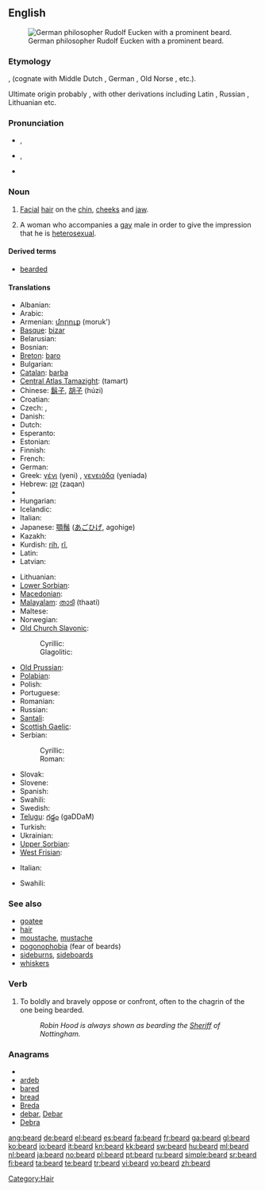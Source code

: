 ==English==
{{wikipedia}}
[[Image:Eucken-im-Alter.png|thumb|right|German philosopher Rudolf Eucken with a prominent beard.]]

===Etymology===
{{etyl|ang}}, {{proto|Germanic|barthaz|title=West-Germanic}} (cognate with Middle Dutch {{term|baert|lang=dum}}, German {{term|Bart|lang=de}}, Old Norse {{term|barðr|lang=non}}, etc.).

Ultimate origin probably {{proto|Indo-European|bʰardʰ-eh₂}}, with other derivations including Latin {{term|barba|lang=la}}, Russian {{term|sc=Cyrl|борода|tr=boroda|lang=ru}}, Lithuanian {{term|barzda|lang=lt}} etc.

===Pronunciation===
* {{a|UK}} {{IPA|/bɪə(ɹ)d/}}, {{SAMPA|/bI@(r\)d/}}
* {{a|US}} {{IPA|/bɪɹd/|/biɚd}}, {{SAMPA|/bir\d/|/bi@`d/}}
*: {{audio|en-us-beard.ogg|Audio (US)}}
* {{rhymes|ɪə(r)d}}

===Noun===
{{en-noun}}

# [[Facial]] [[hair]] on the [[chin]], [[cheeks]] and [[jaw]].
# {{context|gay slang}} A woman who accompanies a [[gay]] male in order to give the impression that he is [[heterosexual]].

====Derived terms====
* [[bearded]]

====Translations====
{{trans-top|facial hair}}
* Albanian: {{t-|sq|mjekër|xs=Albanian}}
* Arabic: {{t-|ar|لحية|f|alt=لِحْيَة|tr=liHya(t)}}
* Armenian: [[մորուք]] (moruk')
* [[Basque]]: [[bizar]]
* Belarusian: {{t-|be|барада|f|xs=Belarusian}}
* Bosnian: {{t-|bs|brada|f}}
* [[Breton]]: [[baro]] {{m}}
* Bulgarian: {{t+|bg|брада|f}}
* [[Catalan]]: [[barba]] {{f}}
* [[Central Atlas Tamazight]]: {{Tfng|[[ⵜⴰⵎⴰⵔⵜ]]}} (tamart) {{f}}
* Chinese: [[鬍子]], [[胡子]] (húzi)
* Croatian: {{t+|hr|brada|f}}
* Czech: {{t-|cs|brada|f}}, {{t+|cs|vous|m}}
* Danish: {{t-|da|skæg|n}}
* Dutch: {{t+|nl|baard|m}}
* Esperanto: {{t-|eo|barbo|xs=Esperanto}}
* Estonian: {{t-|et|habe}}
* Finnish: {{t+|fi|parta}}
* French: {{t+|fr|barbe|f}}
* German: {{t+|de|Bart|m}}
* Greek: [[γένι]] (yeni) {{n}}, [[γενειάδα]] (yeniada) {{f}}
* Hebrew: [[זקן]] (zaqan) {{m}}
* {{trreq|Hindi}}
* Hungarian: {{t+|hu|szakáll}}
* Icelandic: {{t+|is|skegg|n}}
* Italian: {{t+|it|barba|f}}
* Japanese: [[顎鬚]] ([[あごひげ]], agohige)
* Kazakh: {{t-|kk|сақал|tr=saqal|sc=Cyrl|xs=Kazakh}}
* Kurdish: [[rih]], [[rî]], {{ku-Arab|[[ڕیش]]}}
* Latin: {{t+|la|barba}}
* Latvian: {{t-|lv|bārda|f|xs=Latvian}}
{{trans-mid}}
* Lithuanian: {{t+|lt|barzda|f|xs=Lithuanian}}
* [[Lower Sorbian]]: {{tø|dsb|borda|f|xs=Lower Sorbian}}
* [[Macedonian]]: {{t-|mk|брада|f|tr=bráda}}
* [[Malayalam]]: [[താടി]] (thaati)
* Maltese: {{t-|mt|daqna|f|xs=Maltese}}
* Norwegian: {{t+|no|skjegg|n}}
* [[Old Church Slavonic]]:
*: Cyrillic: {{tø|cu|брада|f|tr=brada|sc=Cyrl|xs=Old Church Slavonic}}
*: Glagolitic: {{tø|cu|ⰁⰓⰀⰄⰀ|f|tr=brada|sc=Glag|xs=Old Church Slavonic}}
* [[Old Prussian]]: {{tø|prg|bordus|xs=Old Prussian}}
* [[Polabian]]: {{tø|pox|brödă|f|xs=Polabian}}
* Polish: {{t+|pl|broda|f}}
* Portuguese: {{t+|pt|barba|f}}
* Romanian: {{t+|ro|barbă|f}}
* Russian: {{t+|ru|борода|f|tr=borodá}}
* [[Santali]]: {{tø|sat|ᱥᱳᱫᱨᱳ|tr=sodro|sc=Olck}}
* [[Scottish Gaelic]]: {{t-|gd|feusag|f|xs=Scottish Gaelic}}
* Serbian:
*: Cyrillic: {{t-|sr|брада|f|sc=Cyrl}}
*: Roman: {{t-|sr|brada|f}}
* Slovak: {{t-|sk|brada|f}}
* Slovene: {{t+|sl|brada|f}}
* Spanish: {{t+|es|barba|f}}
* Swahili: {{t+|sw|ndevu|xs=Swahili}}
* Swedish: {{t+|sv|skägg|n}}
* [[Telugu]]: [[గడ్డం]] (gaDDaM)
* Turkish: {{t+|tr|sakal}}
* Ukrainian: {{t+|uk|борода|f|xs=Ukrainian}}
* [[Upper Sorbian]]: {{tø|hsb|borda|f|xs=Upper Sorbian}}
* [[West Frisian]]: {{t-|fy|burd|xs=West Frisian}}
{{trans-bottom}}

{{trans-top|woman accompanying a gay male}}
* Italian: {{t+|it|appuntamento di copertura}}
{{trans-mid}}
* Swahili: {{t+|sw|ndevu|xs=Swahili}}
{{trans-bottom}}

===See also===
* [[goatee]]
* [[hair]]
* [[moustache]], [[mustache]]
* [[pogonophobia]] (fear of beards)
* [[sideburns]], [[sideboards]]
* [[whiskers]]

===Verb===
{{en-verb}}

# To boldly and bravely oppose or confront, often to the chagrin of the one being bearded.
#: ''Robin Hood is always shown as bearding the [[sheriff|Sheriff]] of Nottingham.''


===Anagrams===
* {{alphagram|abder}}
* [[ardeb#English|ardeb]]
* [[bared#English|bared]]
* [[bread#English|bread]]
* [[Breda#English|Breda]]
* [[debar#English|debar]], [[Debar#English|Debar]]
* [[Debra#English|Debra]]


[[Category:Hair]]

[[ang:beard]]
[[de:beard]]
[[el:beard]]
[[es:beard]]
[[fa:beard]]
[[fr:beard]]
[[ga:beard]]
[[gl:beard]]
[[ko:beard]]
[[io:beard]]
[[it:beard]]
[[kn:beard]]
[[kk:beard]]
[[sw:beard]]
[[hu:beard]]
[[ml:beard]]
[[nl:beard]]
[[ja:beard]]
[[no:beard]]
[[pl:beard]]
[[pt:beard]]
[[ru:beard]]
[[simple:beard]]
[[sr:beard]]
[[fi:beard]]
[[ta:beard]]
[[te:beard]]
[[tr:beard]]
[[vi:beard]]
[[vo:beard]]
[[zh:beard]]